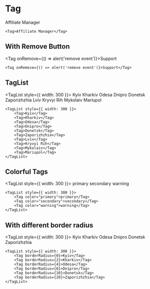 
# Tag

<Tag>Affiliate Manager</Tag>

```
<Tag>Affiliate Manager</Tag>
```

## With Remove Button

<Tag onRemove={() => alert('remove event')}>Support</Tag>

```
<Tag onRemove={() => alert('remove event')}>Support</Tag>
```

## TagList

<TagList style={{ width: 300 }}>
    <Tag>Kyiv</Tag>
    <Tag>Kharkiv</Tag>
    <Tag>Odesa</Tag>
    <Tag>Dnipro</Tag>
    <Tag>Donetsk</Tag>
    <Tag>Zaporizhzhia</Tag>
    <Tag>Lviv</Tag>
    <Tag>Kryvyi Rih</Tag>
    <Tag>Mykolaiv</Tag>
    <Tag>Mariupol</Tag>
</TagList>

```
<TagList style={{ width: 300 }}>
    <Tag>Kyiv</Tag>
    <Tag>Kharkiv</Tag>
    <Tag>Odesa</Tag>
    <Tag>Dnipro</Tag>
    <Tag>Donetsk</Tag>
    <Tag>Zaporizhzhia</Tag>
    <Tag>Lviv</Tag>
    <Tag>Kryvyi Rih</Tag>
    <Tag>Mykolaiv</Tag>
    <Tag>Mariupol</Tag>
</TagList>
```

## Colorful Tags

<TagList style={{ width: 300 }}>
    <Tag color="primary">primary</Tag>
    <Tag color="secondary">secondary</Tag>
    <Tag color="warning">warning</Tag>
</TagList>

```
<TagList style={{ width: 300 }}>
    <Tag color="primary">primary</Tag>
    <Tag color="secondary">secondary</Tag>
    <Tag color="warning">warning</Tag>
</TagList>
```

## With different border radius

<TagList style={{ width: 300 }}>
    <Tag borderRadius={0}>Kyiv</Tag>
    <Tag borderRadius={2}>Kharkiv</Tag>
    <Tag borderRadius={4}>Odesa</Tag>
    <Tag borderRadius={6}>Dnipro</Tag>
    <Tag borderRadius={10}>Donetsk</Tag>
    <Tag borderRadius={20}>Zaporizhzhia</Tag>
</TagList>

```
<TagList style={{ width: 300 }}>
    <Tag borderRadius={0}>Kyiv</Tag>
    <Tag borderRadius={2}>Kharkiv</Tag>
    <Tag borderRadius={4}>Odesa</Tag>
    <Tag borderRadius={6}>Dnipro</Tag>
    <Tag borderRadius={10}>Donetsk</Tag>
    <Tag borderRadius={20}>Zaporizhzhia</Tag>
</TagList>
```